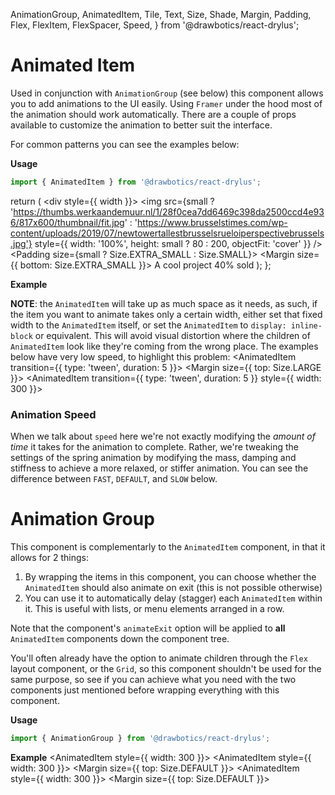   AnimationGroup,
  AnimatedItem,
  Tile,
  Text,
  Size,
  Shade,
  Margin,
  Padding,
  Flex,
  FlexItem,
  FlexSpacer,
  Speed,
} from '@drawbotics/react-drylus';


# Animated Item

Used in conjunction with `AnimationGroup` (see below) this component allows you to add animations to the UI easily. Using `Framer` under the hood most of the animation should work automatically. There are a couple of props available to customize the animation to better suit the interface.

For common patterns you can see the examples below:


__Usage__

```jsx
import { AnimatedItem } from '@drawbotics/react-drylus';
```

  return (
    <div style={{ width }}>
      <Tile noPadding>
        <img
          src={small ? 'https://thumbs.werkaandemuur.nl/1/28f0cea7dd6469c398da2500ccd4e936/817x600/thumbnail/fit.jpg' : 'https://www.brusselstimes.com/wp-content/uploads/2019/07/newtowertallestbrusselsrueloiperspectivebrussels.jpg'}
          style={{ width: '100%', height: small ?  80 : 200, objectFit: 'cover' }} />
        <Padding size={small ? Size.EXTRA_SMALL : Size.SMALL}>
          <Margin size={{ bottom: Size.EXTRA_SMALL }}>
            <Text>A cool project</Text>
          </Margin>
          <Text size={Size.SMALL} shade={Shade.MEDIUM}>40% sold</Text>
        </Padding>
      </Tile>
    </div>
  );
};

__Example__

<Playground component={AnimatedItem}>
  <div style={{ width: 300 }}>
    <AnimatedItem>
      <Item />
    </AnimatedItem>
  </div>
</Playground>

**NOTE**: the `AnimatedItem` will take up as much space as it needs, as such, if the item you want to animate takes only a certain width, either set that fixed width to the `AnimatedItem` itself, or set the `AnimatedItem` to `display: inline-block` or equivalent. This will avoid visual distortion where the children of `AnimatedItem` look like they're coming from the wrong place. The examples below have very low speed, to highlight this problem:
<Playground>
  <AnimatedItem transition={{ type: 'tween', duration: 5 }}><Item width={300} /></AnimatedItem>
  <Margin size={{ top: Size.LARGE }}>
    <AnimatedItem transition={{ type: 'tween', duration: 5 }} style={{ width: 300 }}><Item /></AnimatedItem>
  </Margin>
</Playground>

### Animation Speed

When we talk about `speed` here we're not exactly modifying the _amount of time_ it takes for the animation to complete. Rather, we're tweaking the settings of the spring animation by modifying the mass, damping and stiffness to achieve a more relaxed, or stiffer animation. You can see the difference between `FAST`, `DEFAULT`, and `SLOW` below.

<Playground>
  <Flex>
    <FlexItem>
      <AnimatedItem speed={Speed.FAST}><Item /></AnimatedItem>
    </FlexItem>
    <FlexSpacer size={Size.DEFAULT} />
    <FlexItem>
      <AnimatedItem><Item /></AnimatedItem>
    </FlexItem>
    <FlexSpacer size={Size.DEFAULT} />
    <FlexItem>
      <AnimatedItem speed={Speed.SLOW}><Item /></AnimatedItem>
    </FlexItem>
  </Flex>
</Playground>

# Animation Group

This component is complementarly to the `AnimatedItem` component, in that it allows for 2 things:

1. By wrapping the items in this component, you can choose whether the `AnimatedItem` should also animate on exit (this is not possible otherwise)
2. You can use it to automatically delay (stagger) each `AnimatedItem` within it. This is useful with lists, or menu elements arranged in a row.

<!-- TODO rework the animateExit logic -->
Note that the component's `animateExit` option will be applied to __all__ `AnimatedItem` components down the component tree.

You'll often already have the option to animate children through the `Flex` layout component, or the `Grid`, so this component shouldn't be used for the same purpose, so see if you can achieve what you need with the two components just mentioned before wrapping everything with this component.

__Usage__

```jsx
import { AnimationGroup } from '@drawbotics/react-drylus';
```

__Example__
<Playground component={AnimationGroup}>
  <AnimationGroup>
    <AnimatedItem style={{ width: 300 }}><Item small /></AnimatedItem>
    <AnimatedItem style={{ width: 300 }}>
      <Margin size={{ top: Size.DEFAULT }}><Item small /></Margin>
    </AnimatedItem>
    <AnimatedItem style={{ width: 300 }}>
      <Margin size={{ top: Size.DEFAULT }}><Item small /> </Margin>
    </AnimatedItem>
  </AnimationGroup>
</Playground>
